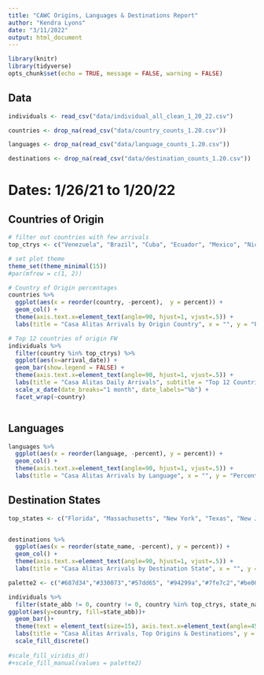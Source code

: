 ```yaml
---
title: "CAWC Origins, Languages & Destinations Report"
author: "Kendra Lyons"
date: "3/11/2022"
output: html_document
---
```


```r
library(knitr)
library(tidyverse)
opts_chunk$set(echo = TRUE, message = FALSE, warning = FALSE)
```

## Data

```r

individuals <- read_csv("data/individual_all_clean_1_20_22.csv")

countries <- drop_na(read_csv("data/country_counts_1.20.csv"))

languages <- drop_na(read_csv("data/language_counts_1.20.csv"))

destinations <- drop_na(read_csv("data/destination_counts_1.20.csv"))

```
# Dates: 1/26/21 to 1/20/22

## Countries of Origin

```r

# filter out countries with few arrivals
top_ctrys <- c("Venezuela", "Brazil", "Cuba", "Ecuador", "Mexico", "Nicaragua", "Haiti", "Colombia",  "Guatemala", "Peru", "Honduras", "India" ) # update when data is updated

# set plot theme
theme_set(theme_minimal(15)) 
#par(mfrow = c(1, 2))

# Country of Origin percentages
countries %>%
  ggplot(aes(x = reorder(country, -percent),  y = percent)) +
  geom_col() +
  theme(axis.text.x=element_text(angle=90, hjust=1, vjust=.5)) +
  labs(title = "Casa Alitas Arrivals by Origin Country", x = "", y = "Percent of Arrivals")

# Top 12 countries of origin FW
individuals %>%
  filter(country %in% top_ctrys) %>%
  ggplot(aes(x=arrival_date)) +
  geom_bar(show.legend = FALSE) +
  theme(axis.text.x=element_text(angle=90, hjust=1, vjust=.5)) +
  labs(title = "Casa Alitas Daily Arrivals", subtitle = "Top 12 Countries of Origin", x = "Arrival Date", y = "Number of Individuals") + 
  scale_x_date(date_breaks="1 month", date_labels="%b") + 
  facet_wrap(~country)



```

## Languages

```r

languages %>%
  ggplot(aes(x = reorder(language, -percent), y = percent)) +
  geom_col() +
  theme(axis.text.x=element_text(angle=90, hjust=1, vjust=.5)) +
  labs(title = "Casa Alitas Arrivals by Language", x = "", y = "Percent of Arrivals")

```

## Destination States

```r
top_states <- c("Florida", "Massachusetts", "New York", "Texas", "New Jersey", "California", "Pennsylvania", "Georgia", "Connecticut", "Illinois", "Utah", "Tennessee")


destinations %>%
  ggplot(aes(x = reorder(state_name, -percent), y = percent)) +
  geom_col() +
  theme(axis.text.x=element_text(angle=90, hjust=1, vjust=.5)) +
  labs(title = "Casa Alitas Arrivals by Destination State", x = "", y = "Percent of Arrivals")

palette2 <- c("#687d34","#330073","#57dd65", "#94299a","#7fe7c2","#be0063","#00e3e0","#970015","#5d6ec4","#92b426","#4c0054","#ebd460","#d496c4","#008b5e","#bc4c7d","#2e4700","#bb93d9","#cb9704","#854d88","#e2d67d","#ff93d1","#d67218","#7a0017","#ffa265","#9aca71","#8A7C64","#599861")

individuals %>%
  filter(state_abb != 0, country != 0, country %in% top_ctrys, state_name %in% top_states) %>%
ggplot(aes(y=country, fill=state_abb))+
  geom_bar()+
  theme(text = element_text(size=15), axis.text.x=element_text(angle=45, hjust=1, vjust=1), legend.title = element_text(size=12), legend.text = element_text(size=11))+
  labs(title = "Casa Alitas Arrivals, Top Origins & Destinations", y = "Country of Origin", x = "Number of Individuals", fill = "Destination State") +
  scale_fill_discrete()
  
#scale_fill_viridis_d()
#+scale_fill_manual(values = palette2)
```


